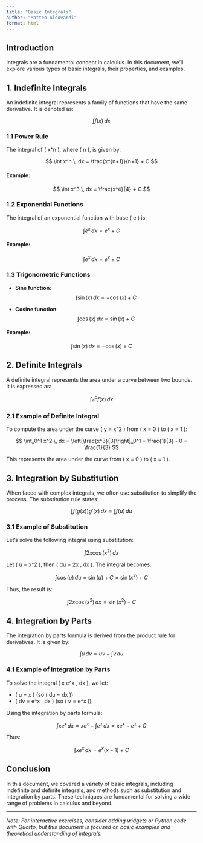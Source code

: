 ```yaml
---
title: "Basic Integrals"
author: "Matteo Aldovardi"
format: html
---
```


## Introduction

Integrals are a fundamental concept in calculus. In this document, we'll explore various types of basic integrals, their properties, and examples.

## 1. **Indefinite Integrals**

An indefinite integral represents a family of functions that have the same derivative. It is denoted as:

$$
\int f(x)\,dx
$$

### 1.1 Power Rule

The integral of \( x^n \), where \( n \neq -1 \), is given by:

$$
\int x^n \, dx = \frac{x^{n+1}}{n+1} + C
$$

#### Example:
$$
\int x^3 \, dx = \frac{x^4}{4} + C
$$

### 1.2 Exponential Functions

The integral of an exponential function with base \( e \) is:

$$
\int e^x \, dx = e^x + C
$$

#### Example:
$$
\int e^x \, dx = e^x + C
$$

### 1.3 Trigonometric Functions

- **Sine function**:
$$
\int \sin(x) \, dx = -\cos(x) + C
$$

- **Cosine function**:
$$
\int \cos(x) \, dx = \sin(x) + C
$$

#### Example:
$$
\int \sin(x) \, dx = -\cos(x) + C
$$

## 2. **Definite Integrals**

A definite integral represents the area under a curve between two bounds. It is expressed as:

$$
\int_a^b f(x)\,dx
$$

### 2.1 Example of Definite Integral

To compute the area under the curve \( y = x^2 \) from \( x = 0 \) to \( x = 1 \):

$$
\int_0^1 x^2 \, dx = \left[\frac{x^3}{3}\right]_0^1 = \frac{1}{3} - 0 = \frac{1}{3}
$$

This represents the area under the curve from \( x = 0 \) to \( x = 1 \).

## 3. **Integration by Substitution**

When faced with complex integrals, we often use substitution to simplify the process. The substitution rule states:

$$
\int f(g(x)) g'(x) \, dx = \int f(u) \, du
$$

### 3.1 Example of Substitution

Let's solve the following integral using substitution:

$$
\int 2x \cos(x^2) \, dx
$$

Let \( u = x^2 \), then \( du = 2x \, dx \). The integral becomes:

$$
\int \cos(u) \, du = \sin(u) + C = \sin(x^2) + C
$$

Thus, the result is:

$$
\int 2x \cos(x^2) \, dx = \sin(x^2) + C
$$

## 4. **Integration by Parts**

The integration by parts formula is derived from the product rule for derivatives. It is given by:

$$
\int u \, dv = uv - \int v \, du
$$

### 4.1 Example of Integration by Parts

To solve the integral \( \int x e^x \, dx \), we let:

- \( u = x \) (so \( du = dx \))
- \( dv = e^x \, dx \) (so \( v = e^x \))

Using the integration by parts formula:

$$
\int x e^x \, dx = x e^x - \int e^x \, dx = x e^x - e^x + C
$$

Thus:

$$
\int x e^x \, dx = e^x(x - 1) + C
$$

## Conclusion

In this document, we covered a variety of basic integrals, including indefinite and definite integrals, and methods such as substitution and integration by parts. These techniques are fundamental for solving a wide range of problems in calculus and beyond.

---

*Note: For interactive exercises, consider adding widgets or Python code with Quarto, but this document is focused on basic examples and theoretical understanding of integrals.*
